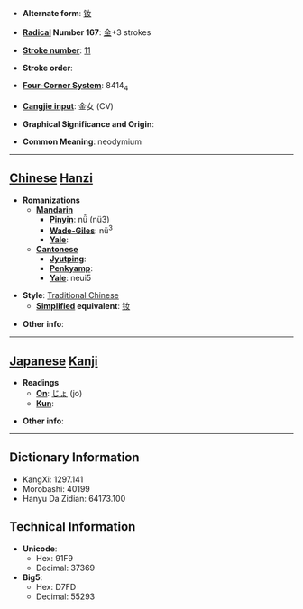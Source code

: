 * '''Alternate form''': [[钕]]

* '''[[Wiktionary:Chinese radical index| Radical]] Number 167''': [[Wiktionary:Chinese radical index 金|金]]+3 strokes

* '''[[Wiktionary:Chinese total strokes index|Stroke number]]''': [[Wiktionary:Chinese total strokes index 11|11]]

* '''Stroke order''': 

* '''[[Wiktionary:Chinese four corner index|Four-Corner System]]''': 8414<sub>4</sub>

* '''[[Wiktionary:Chinese Cangjie index|Cangjie input]]''': 金女 (CV)

* '''Graphical Significance and Origin''': 

* '''Common Meaning''': neodymium

----

== [[Chinese]] [[Hanzi]] ==

* '''Romanizations'''
** '''[[Mandarin]]'''
*** '''[[Pinyin]]''': nǚ (nü3)
*** '''[[Wade-Giles]]''': nü<sup>3</sup>
*** '''[[Yale]]''': 
** '''[[Cantonese]]'''
*** '''[[Jyutping]]''':
*** '''[[Penkyamp]]''': 
*** '''[[Yale]]''': neui5

* '''Style''': [[Traditional Chinese]] 
** '''[[Simplified Chinese|Simplified]] equivalent''': [[钕]]

* '''Other info''': 

----

== [[Japanese]] [[Kanji]] ==

* '''Readings'''
** '''[[On]]''': [[じょ]] (jo)
** '''[[Kun]]''': 

* '''Other info''':  

----

== Dictionary Information ==

* KangXi: 1297.141
* Morobashi: 40199
* Hanyu Da Zidian: 64173.100

== Technical Information ==

* '''Unicode''':
** Hex: 91F9
** Decimal: 37369
* '''Big5''':
** Hex: D7FD
** Decimal: 55293